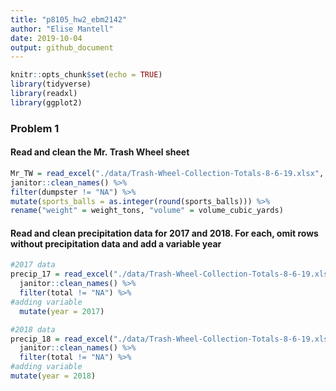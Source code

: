 ```yaml
---
title: "p8105_hw2_ebm2142"
author: "Elise Mantell"
date: 2019-10-04
output: github_document
---
```


```r
knitr::opts_chunk$set(echo = TRUE)
library(tidyverse)
library(readxl)
library(ggplot2)
```
### Problem 1

#### Read and clean the Mr. Trash Wheel sheet

```r
Mr_TW = read_excel("./data/Trash-Wheel-Collection-Totals-8-6-19.xlsx", range = "A2:N408", sheet = 1) %>% 
janitor::clean_names() %>% 
filter(dumpster != "NA") %>% 
mutate(sports_balls = as.integer(round(sports_balls))) %>% 
rename("weight" = weight_tons, "volume" = volume_cubic_yards)
```
#### Read and clean precipitation data for 2017 and 2018. For each, omit rows without precipitation data and add a variable year


```r
#2017 data
precip_17 = read_excel("./data/Trash-Wheel-Collection-Totals-8-6-19.xlsx", sheet = "2017 Precipitation", range = "A2:B14") %>% 
  janitor::clean_names() %>% 
  filter(total != "NA") %>% 
#adding variable
  mutate(year = 2017)

#2018 data
precip_18 = read_excel("./data/Trash-Wheel-Collection-Totals-8-6-19.xlsx",sheet = "2018 Precipitation", range = "A2:B14") %>% 
  janitor::clean_names() %>% 
  filter(total != "NA") %>% 
#adding variable
mutate(year = 2018)

```
